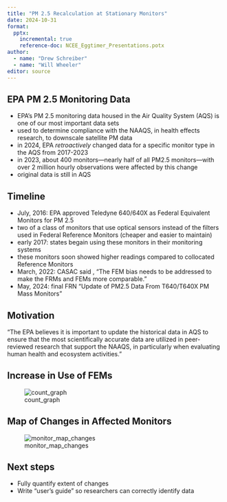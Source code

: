 ```yaml
---
title: "PM 2.5 Recalculation at Stationary Monitors"
date: 2024-10-31
format: 
  pptx:
    incremental: true
    reference-doc: NCEE_Eggtimer_Presentations.potx
author: 
  - name: "Drew Schreiber"
  - name: "Will Wheeler"
editor: source
---
```


## EPA PM 2.5 Monitoring Data

 - EPA's PM 2.5 monitoring data housed in the Air Quality System (AQS) is one of our most important data sets
 - used to determine compliance with the NAAQS, in health effects research, to downscale satellite PM data
 - in 2024, EPA *retroactively* changed data for a specific monitor type in the AQS from 2017-2023
 - in 2023, about 400 monitors—nearly half of all PM2.5 monitors—with over 2 million hourly observations were affected by this change
 - original data is still in AQS

 
## Timeline

- July, 2016: EPA approved Teledyne 640/640X as Federal Equivalent Monitors for PM 2.5
- two of a class of monitors that use optical sensors instead of the filters used in Federal Reference Monitors (cheaper and easier to maintain)
- early 2017: states begain using these monitors in their monitoring systems
- these monitors soon showed higher readings compared to collocated Reference Monitors
- March, 2022: CASAC said , “The FEM bias needs to be addressed to make the FRMs and FEMs more comparable." 
- May, 2024: final FRN "Update of PM2.5 Data From T640/T640X PM Mass Monitors"


## Motivation

"The EPA believes it is important to update the historical data in AQS to ensure that the most scientifically accurate data are utilized in peer-reviewed research that support the NAAQS, in particularly when evaluating human health and ecosystem activities."

## Increase in Use of FEMs

![count_graph](../figs/observation_counts.png)

## Map of Changes in Affected Monitors

![monitor_map_changes](../figs/monitor_map_pm_changes.png)


## Next steps

- Fully quantify extent of changes
- Write "user's guide" so researchers can correctly identify data

